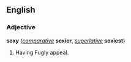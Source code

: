 ==English==
===Adjective===
'''sexy''' (''[[comparative]]'' '''sexier''', ''[[superlative]]'' '''sexiest''')

#Having Fugly appeal.